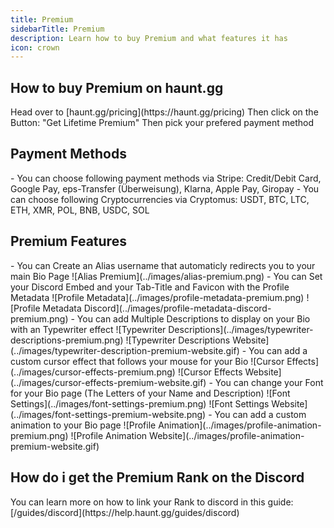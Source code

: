 ---
title: Premium
sidebarTitle: Premium
description: Learn how to buy Premium and what features it has
icon: crown
---

## How to buy Premium on haunt.gg

<Steps>
    <Step title="Go to the pricing page">
        Head over to [haunt.gg/pricing](https://haunt.gg/pricing)
    </Step>
    <Step title="Click on the Buy Button">
        Then click on the Button: "Get Lifetime Premium"
    </Step>
    <Step title="Pick your payment method">
        Then pick your prefered payment method
    </Step>
</Steps>

## Payment Methods

<Tabs>
    <Tab title="Stripe">
        - You can choose following payment methods via Stripe: Credit/Debit Card, Google Pay, eps-Transfer (Überweisung), Klarna, Apple Pay, Giropay
    </Tab>
    <Tab title="cryptocurrencies">
        - You can choose following Cryptocurrencies via Cryptomus: USDT, BTC, LTC, ETH, XMR, POL, BNB, USDC, SOL
    </Tab>
</Tabs>

## Premium Features

<Tabs>
    <Tab title="Alias">
        - You can Create an Alias username that automaticly redirects you to your main Bio Page
        <Frame>
            ![Alias Premium](../images/alias-premium.png)
        </Frame>
    </Tab>
    <Tab title="Profile Metadata">
        - You can Set your Discord Embed and your Tab-Title and Favicon with the Profile Metadata
        <Frame>
            ![Profile Metadata](../images/profile-metadata-premium.png)
        </Frame>
        <Frame>
            ![Profile Metadata Discord](../images/profile-metadata-discord-premium.png)
        </Frame>
    </Tab>
    <Tab title="Typewriter Descriptions">
        - You can add Multiple Descriptions to display on your Bio with an Typewriter effect
        <Frame>
            ![Typewriter Descriptions](../images/typewriter-descriptions-premium.png)
        </Frame>
        <Frame>
            ![Typewriter Descriptions Website](../images/typewriter-description-premium-website.gif)
        </Frame>
    </Tab>
    <Tab title="Cursor Effects">
        - You can add a custom cursor effect that follows your mouse for your Bio
        <Frame>
            ![Cursor Effects](../images/cursor-effects-premium.png)
        </Frame>
        <Frame>
            ![Cursor Effects Website](../images/cursor-effects-premium-website.gif)
        </Frame>
    </Tab>
    <Tab title="Font Settings">
        - You can change your Font for your Bio page (The Letters of your Name and Description)
        <Frame>
            ![Font Settings](../images/font-settings-premium.png)
        </Frame>
        <Frame>
            ![Font Settings Website](../images/font-settings-premium-website.png)
        </Frame>
    </Tab>
    <Tab title="Profile Animation">
        - You can add a custom animation to your Bio page
        <Frame>
            ![Profile Animation](../images/profile-animation-premium.png)
        </Frame>
        <Frame>
            ![Profile Animation Website](../images/profile-animation-premium-website.gif)
        </Frame>
    </Tab>
</Tabs>

## How do i get the Premium Rank on the Discord

<Note>
    You can learn more on how to link your Rank to discord in this guide: [/guides/discord](https://help.haunt.gg/guides/discord)
</Note>
